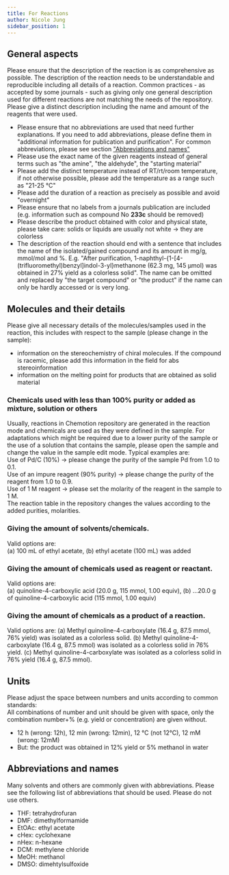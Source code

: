 ```yaml
---
title: For Reactions
author: Nicole Jung
sidebar_position: 1
---
```


## General aspects

Please ensure that the description of the reaction is as comprehensive as possible. The description of the reaction needs to be understandable and reproducible including all details of a reaction. Common practices - as accepted by some journals - such as giving only one general description used for different reactions are not matching the needs of the repository. Please give a distinct description including the name and amount of the reagents that were used.

- Please ensure that no abbreviations are used that need further explanations. If you need to add abbreviations, please define them in "additional information for publication and purification". For common abbreviations, please see section ["Abbreviations and names"](#abbreviations-and-names)
- Please use the exact name of the given reagents instead of general terms such as "the amine", "the aldehyde", the "starting material"
- Please add the distinct temperature instead of RT/rt/room temperature, if not otherwise possible, please add the temperature as a range such as "21-25 °C"
- Please add the duration of a reaction as precisely as possible and avoid "overnight"
- Please ensure that no labels from a journals publication are included (e.g. information such as compound No **233c** should be removed)
- Please describe the product obtained with color and physical state, please take care: solids or liquids are usually not white -> they are colorless
- The description of the reaction should end with a sentence that includes the name of the isolated/gained compound and its amount in mg/g, mmol/mol and %. E.g. "After purification, 1-naphthyl-{1-[4-(trifluoromethyl)benzyl]indol-3-yl}methanone (62.3 mg, 145 μmol) was obtained in 27% yield as a colorless solid". The name can be omitted and replaced by "the target compound" or "the product" if the name can only be hardly accessed or is very long.

## Molecules and their details

Please give all necessary details of the molecules/samples used in the reaction, this includes with respect to the sample (please change in the sample):
- information on the stereochemistry of chiral molecules. If the compound is racemic, please add this information in the field for abs stereoinformation
- information on the melting point for products that are obtained as solid material

### Chemicals used with less than 100% purity or added as mixture, solution or others

Usually, reactions in Chemotion repository are generated in the reaction mode and chemicals are used as they were defined in the sample. For adaptations which might be required due to a lower purity of the sample or the use of a solution that contains the sample, please open the sample and change the value in the sample edit mode. Typical examples are: <br/>
Use of Pd/C (10%) -> please change the purity of the sample Pd from 1.0 to 0.1.<br/>
Use of an impure reagent (90% purity) -> please change the purity of the reagent from 1.0 to 0.9.<br/>
Use of 1 M reagent -> please set the molarity of the reagent in the sample to 1 M. <br/>
The reaction table in the repository changes the values according to the added purities, molarities. 

### Giving the amount of solvents/chemicals. 
Valid options are:  
(a) 100 mL of ethyl acetate, 
(b) ethyl acetate (100 mL) was added

### Giving the amount of chemicals used as reagent or reactant. 
Valid options are:  
(a) quinoline-4-carboxylic acid (20.0 g, 115 mmol, 1.00 equiv), 
(b) …20.0 g of quinoline-4-carboxylic acid (115 mmol, 1.00 equiv)

### Giving the amount of chemicals as a product of a reaction. 
Valid options are: 
(a) Methyl quinoline-4-carboxylate (16.4 g, 87.5 mmol, 76% yield) was isolated as a colorless solid.
(b) Methyl quinoline-4-carboxylate (16.4 g, 87.5 mmol) was isolated as a colorless solid in 76% yield.
(c) Methyl quinoline-4-carboxylate was isolated as a colorless solid in 76% yield (16.4 g, 87.5 mmol).


## Units

Please adjust the space between numbers and units according to common standards:  
All combinations of number and unit should be given with space, only the combination number+% (e.g. yield or concentration) are given without.

- 12 h (wrong: 12h), 12 min (wrong: 12min), 12 °C (not 12°C), 12 mM (wrong: 12mM)
- But: the product was obtained in 12% yield or 5% methanol in water

## Abbreviations and names

Many solvents and others are commonly given with abbreviations. Please see the following list of abbreviations that should be used. Please do not use others.

- THF: tetrahydrofuran
- DMF: dimethylformamide
- EtOAc: ethyl acetate
- cHex: cyclohexane
- nHex: n-hexane
- DCM: methylene chloride
- MeOH: methanol
- DMSO: dimehtylsulfoxide



